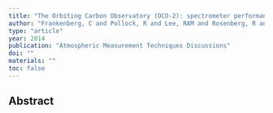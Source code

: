 ```yaml
---
title: "The Orbiting Carbon Observatory (OCO-2): spectrometer performance evaluation using pre-launch direct sun measurements."
author: "Frankenberg, C and Pollock, R and Lee, RAM and Rosenberg, R and Blavier, JF and Crisp, D and O'Dell, CW and Osterman, GB and Roehl, C and Wennberg, PO and others"
type: "article"
year: 2014
publication: "Atmospheric Measurement Techniques Discussions"
doi: ""
materials: ""
toc: false
---
```


## Abstract

